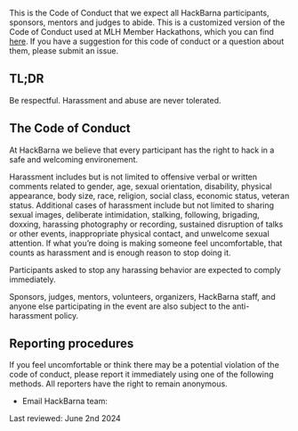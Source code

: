 
This is the Code of Conduct that we expect all HackBarna participants, sponsors, mentors and judges to abide. This is a customized version of the Code of Conduct used at MLH Member Hackathons, which you can find [here](https://static.mlh.io/docs/mlh-code-of-conduct.pdf). If you have a suggestion for this code of conduct or a question about them, please submit an issue.

## TL;DR

Be respectful. Harassment and abuse are never tolerated.

## The Code of Conduct

At HackBarna we believe that every participant has the right to hack in a safe and welcoming environement.

Harassment includes but is not limited to offensive verbal or written comments related to gender, age, sexual orientation, disability, physical appearance, body size, race, religion, social class, economic status, veteran status. Additional cases of harassment include but not limited to sharing sexual images, deliberate intimidation, stalking, following, brigading, doxxing, harassing photography or recording, sustained disruption of talks or other events, inappropriate physical contact, and unwelcome sexual attention. If what you’re doing is making someone feel uncomfortable, that counts as harassment and is enough reason to stop doing it.

Participants asked to stop any harassing behavior are expected to comply immediately.

Sponsors, judges, mentors, volunteers, organizers, HackBarna staff, and anyone else participating in the event are also subject to the anti-harassment policy.

## Reporting procedures

If you feel uncomfortable or think there may be a potential violation of the code of conduct, please report it immediately using one of the following methods. All reporters have the right to remain anonymous.

- Email HackBarna team: <HideEmail emailAddr="team@hackbcn.com" />

Last reviewed: June 2nd 2024
